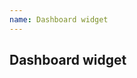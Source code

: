 ```yaml
---
name: Dashboard widget
---
```



## Dashboard widget

<div className="chart-container">
  <DashboardWidget
    title={'Line Chart'}
    data={data}
    chartConfig={config.line}
  />
  <DashboardWidget
    title={'Bar Chart'}
    data={data}
    chartConfig={config.bar}
  />
  <DashboardWidget
    title={'Stacked bar Chart'}
    data={data}
    chartConfig={config.stackedBar}
  />
  <DashboardWidget
    title={'Horizontal bar Chart'}
    data={horizontalData}
    chartConfig={config.horizontalBar}
  />
  <DashboardWidget
    title={'Horizontal stacked bar Chart'}
    data={horizontalMultipleData}
    chartConfig={config.horizontalStackedBar}
  />
  <DashboardWidget
    title={'Pie Chart'}
    data={dataPie}
    chartConfig={config.pie}
  />
  <DashboardWidget
    title={'Dynamic sentence'}
    data={dynamicSentenceData}
    dynamicSentenceParts={dynamicSentenceParts}
    chartConfig={config.dynamicSentence}
  />
  <DashboardWidget
    loading={true}
    title={'Loading chart'}
  />
  <DashboardWidget
    error={{ statusText: 'Something wrong happened' }}
    title={'Error chart'}
  />
</div>
<PropsTable of={DashboardWidget} />

<Playground>
  <div className="chart-container">
    <DashboardWidget
      title={'Pie Chart'}
      data={dataPie}
      chartConfig={config.pie}
    />
  </div>
</Playground>